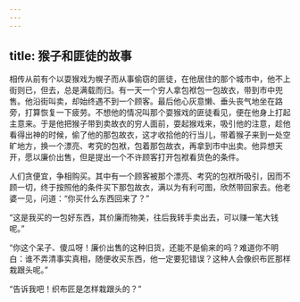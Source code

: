 ```yaml
---
---
---
```

title: 猴子和匪徒的故事
---




相传从前有个以耍猴戏为幌子而从事偷窃的匪徒，在他居住的那个城市中，他不上街则已，但去，总是满载而归。有一天一个穷人拿包袱包一包故衣，带到市中兜售。他沿街叫卖，却始终遇不到一个顾客。最后他心灰意懒、垂头丧气地坐在路旁，打算恢复一下疲劳。不想他的情况叫那个耍猴戏的匪徒看见，便在他身上打起主意来。于是他把猴子带到卖故衣的穷人面前，耍起猴戏来，吸引他的注意，趁他看得出神的时候，偷了他的那包故衣，这才收拾他的行当儿，带着猴子来到一处空旷地方，换一个漂亮、考究的包袱，包着那包故衣，再拿到市中出卖。他异想天开，愿以廉价出售，但是提出一个不许顾客打开包袱看货色的条件。

人们贪便宜，争相购买。其中有一个顾客被那个漂亮、考究的包袱所吸引，因而不顾一切，终于按照他的条件买下那包故衣，满以为有利可图，欣然带回家去。他老婆一见，问道：“你买什么东西回来了？”

“这是我买的一包好东西，其价廉而物美，往后我转手卖出去，可以赚一笔大钱呢。”

“你这个呆子、傻瓜呀！廉价出售的这种旧货，还能不是偷来的吗？难道你不明白：谁不弄清事实真相，随便收买东西，他一定要犯错误？这种人会像织布匠那样栽跟头呢。”

“告诉我吧！织布匠是怎样栽跟头的？”